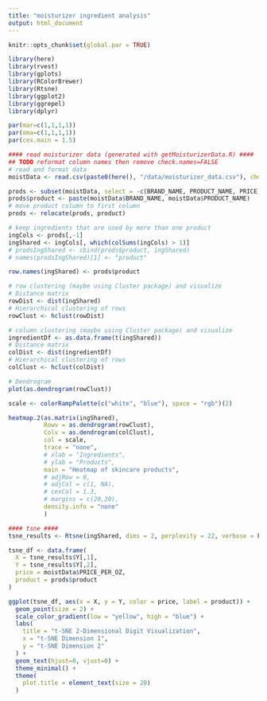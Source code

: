 ```yaml
---
title: "moisturizer ingredient analysis"
output: html_document
---
```


```r
knitr::opts_chunk$set(global.par = TRUE)
```

```r
library(here)
library(rvest)
library(gplots)
library(RColorBrewer)
library(Rtsne)
library(ggplot2)
library(ggrepel)
library(dplyr)

par(mar=c(1,1,1,1))
par(oma=c(1,1,1,1))
par(cex.main = 1.5)

#### read moisturizer data (generated with getMoisturizerData.R) ####
## TODO reformat column names then remove check.names=FALSE
# read and format data
moistData <- read.csv(paste0(here(), "/data/moisturizer_data.csv"), check.names = FALSE)

prods <- subset(moistData, select = -c(BRAND_NAME, PRODUCT_NAME, PRICE, SIZE, PRICE_PER_OZ, STORE))
prods$product <- paste(moistData$BRAND_NAME, moistData$PRODUCT_NAME)
# move product column to first column
prods <- relocate(prods, product)

# keep ingredients that are used by more than one product
ingCols <- prods[,-1]
ingShared <- ingCols[, which(colSums(ingCols) > 1)]
# prodsIngShared <- cbind(prods$product, ingShared)
# names(prodsIngShared)[1] <- "product"

row.names(ingShared) <- prods$product

# row clustering (maybe using Cluster package) and visualize
# Distance matrix
rowDist <- dist(ingShared)
# Hierarchical clustering of rows
rowClust <- hclust(rowDist)

# column clustering (maybe using Cluster package) and visualize
ingredientDf <- as.data.frame(t(ingShared))
# Distance matrix
colDist <- dist(ingredientDf)
# Hierarchical clustering of rows
colClust <- hclust(colDist)

# Dendrogram
plot(as.dendrogram(rowClust))

scale <- colorRampPalette(c("white", "blue"), space = "rgb")(2)

heatmap.2(as.matrix(ingShared),
          Rowv = as.dendrogram(rowClust),
          Colv = as.dendrogram(colClust),
          col = scale,
          trace = "none",
          # xlab = "Ingredients",
          # ylab = "Products",
          main = "Heatmap of skincare products",
          # adjRow = 0,
          # adjCol = c(1, NA),
          # cexCol = 1.3,
          # margins = c(20,20),
          density.info = "none"
          )

#### tsne ####
tsne_results <- Rtsne(ingShared, dims = 2, perplexity = 22, verbose = FALSE, max_iter = 1500)

tsne_df <- data.frame(
  X = tsne_results$Y[,1],
  Y = tsne_results$Y[,2],
  price = moistData$PRICE_PER_OZ,
  product = prods$product
)

ggplot(tsne_df, aes(x = X, y = Y, color = price, label = product)) +
  geom_point(size = 2) +
  scale_color_gradient(low = "yellow", high = "blue") +
  labs(
    title = "t-SNE 2-Dimensional Digit Visualization",
    x = "t-SNE Dimension 1",
    y = "t-SNE Dimension 2"
  ) +
  geom_text(hjust=0, vjust=0) +
  theme_minimal() +
  theme(
    plot.title = element_text(size = 20)
  )

```
